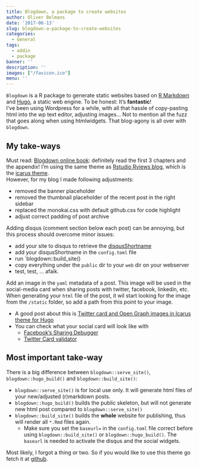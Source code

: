 ```yaml
---
title: Blogdown, a package to create websites
author: Oliver Belmans
date: '2017-06-13'
slug: blogdown-a-package-to-create-websites
categories:
  - General
tags:
  - addin
  - package
banner: ''
description: ''
images: ["/favicon.ico"]
menu: ''
---
```


<!--more-->

`Blogdown` is a R package to generate static websites based on [R Markdown](http://rmarkdown.rstudio.com/) and [Hugo](https://gohugo.io/), a static web engine. To be honest: It's **fantastic**!  
I've been using Wordpress for a while, with all that hassle of copy-pasting html into the wp text editor, adjusting images... Not to mention all the fuzz that goes along when using htmlwidgets. That blog-agony is all over with `blogdown`. 

## My take-ways

Must read: [Blogdown online book](https://bookdown.org/yihui/blogdown/): definitely read the first 3 chapters and the appendix!
I'm using the same theme as [Rstudio Rviews blog](https://rviews.rstudio.com/), which is the [icarus theme](https://github.com/digitalcraftsman/hugo-icarus-theme).  
However, for my blog I made following adjustments:

  * removed the banner placeholder
  * removed the thumbnail placeholder of the recent post in the right sidebar 
  * replaced the monokai.css with default github.css for code highlight
  * adjust correct padding of post archive

Adding disqus (comment section below each post) can be annoying, but this process should overcome minor issues:

  * add your site to disqus to retrieve the [disqusShortname](https://help.disqus.com/customer/portal/articles/466208)
  * add your disqusShortname in the `config.toml` file
  * run `blogdown::build_site()
  * copy everything under the `public` dir to your `web` dir on your webserver
  * test, test, ... afaik.

Add an image in the `yaml` metadata of a post. This image will be used in the social-media card when sharing posts with twitter, facebook, linkedin, etc. When generating your `html` file of the post, it wil start looking for the image from the `/static` folder, so add a path from this point to your image.

  * A good post about this is [Twitter card and Open Graph images in Icarus theme for Hugo](http://www.gavinwray.com/twitter-card-and-open-graph-images-in-icarus-theme-for-hugo/)
  * You can check what your social card will look like with 
      + [Facebook’s Sharing Debugger](https://developers.facebook.com/tools/debug/og/object/)
      + [Twitter Card validator](https://cards-dev.twitter.com/validator)

## Most important take-way

There is a big difference between `blogdown::serve_site()`, `blogdown::hugo_build()` and `blogdown::build_site()`:

  * `blogdown::serve_site()` is for local use only. It will generate html files of your new/adjusted (r)markdown posts.
  * `blogdown::hugo_build()` builds the public skeleton, but will not generate new html post compared to `blogdown::serve_site()`
  * `blogdown::build_site()` builds the **whole** website for publishing, thus will render all `*.Rmd` files again. 
      + Make sure you set the `baseurl=` in the `config.toml` file correct before using `blogdown::build_site()` or `blogdown::hugo_build()`. The `baseurl` is needed to activate the disqus and the social widgets.


Most likely, I forgot a thing or two. So if you would like to use this theme go fetch it at  [github](https://github.com/OliverBLMS/blog_kyd_hugo).
  